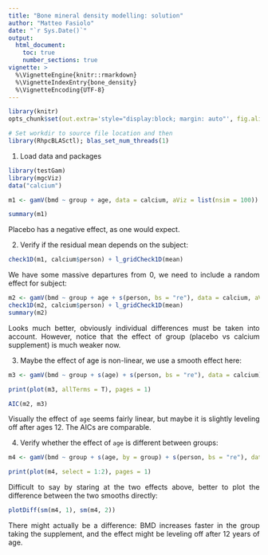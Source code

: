 ```yaml
---
title: "Bone mineral density modelling: solution"
author: "Matteo Fasiolo"
date: "`r Sys.Date()`"
output: 
  html_document:
    toc: true
    number_sections: true
vignette: >
  %\VignetteEngine{knitr::rmarkdown}
  %\VignetteIndexEntry{bone_density}
  %\VignetteEncoding{UTF-8}
---
```


<style>
body {
text-align: justify}
</style>

```r
library(knitr)
opts_chunk$set(out.extra='style="display:block; margin: auto"', fig.align="center", tidy=FALSE)
```

```r
# Set workdir to source file location and then
library(RhpcBLASctl); blas_set_num_threads(1)
```

1) Load data and packages
```r
library(testGam)
library(mgcViz)
data("calcium")

m1 <- gamV(bmd ~ group + age, data = calcium, aViz = list(nsim = 100))

summary(m1)
```
Placebo has a negative effect, as one would expect.

2) Verify if the residual mean depends on the subject:
```r
check1D(m1, calcium$person) + l_gridCheck1D(mean)
```
We have some massive departures from 0, we need to include a random effect for subject:
```r
m2 <- gamV(bmd ~ group + age + s(person, bs = "re"), data = calcium, aViz = list(nsim = 100))
check1D(m2, calcium$person) + l_gridCheck1D(mean)
summary(m2)
```
Looks much better, obviously individual differences must be taken into account. However, notice that the effect of group (placebo vs calcium supplement) is much weaker now.

3) Maybe the effect of age is non-linear, we use a smooth effect here:
```r
m3 <- gamV(bmd ~ group + s(age) + s(person, bs = "re"), data = calcium)

print(plot(m3, allTerms = T), pages = 1)

AIC(m2, m3)
```
Visually the effect of `age` seems fairly linear, but maybe it is slightly leveling off after ages 12. The AICs are comparable.

4) Verify whether the effect of `age` is different between groups:
```r
m4 <- gamV(bmd ~ group + s(age, by = group) + s(person, bs = "re"), data = calcium)

print(plot(m4, select = 1:2), pages = 1)
```
Difficult to say by staring at the two effects above, better to plot the difference between the two smooths directly:
```r
plotDiff(sm(m4, 1), sm(m4, 2))
```
There might actually be a difference: BMD increases faster in the group taking the supplement, and the effect might be leveling off after 12 years of age.
